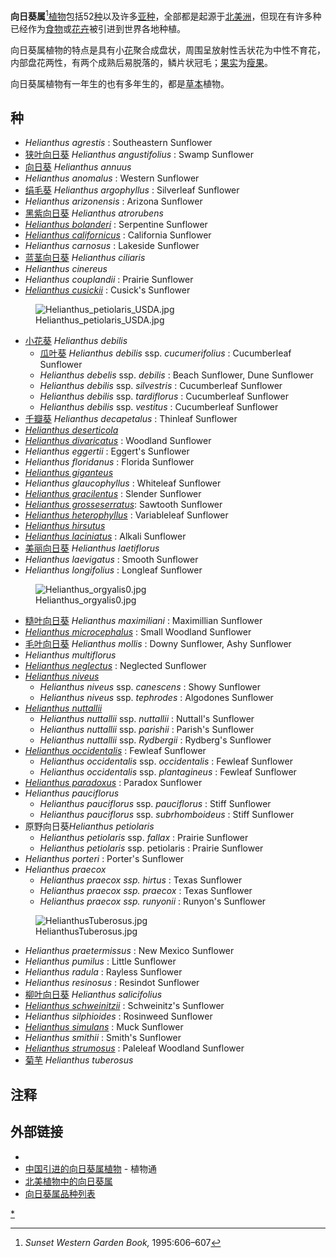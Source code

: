 {{automatic taxobox
|image = Sunflower sky backdrop.jpg
|image_caption = [[向日葵|向日葵]]
|display_parents = 3
|taxon = Helianthus
|authority = [[Carl_Linnaeus|L.]]<ref name="GRIN">{{GRIN |accessdate=2011-02-22}}</ref>
|synonyms_ref = <ref name="GRIN" />
|synonyms = ''Harpalium'' <small>(Cass.) Cass.</small>
}}

'''向日葵属'''<ref>''Sunset Western Garden Book,'' 1995:606–607</ref>[[植物|植物]]包括52[[种|种]]以及许多[[亚种|亚种]]，全部都是起源于[[北美洲|北美洲]]，但现在有许多种已经作为[[食物|食物]]或[[花卉|花卉]]被引进到世界各地种植。

向日葵属植物的特点是具有小[[花|花]]聚合成盘状，周围呈放射性舌状花为中性不育花，内部盘花两性，有两个成熟后易脱落的，鳞片状冠毛；[[果实|果实]]为[[瘦果|瘦果]]。

向日葵属植物有一年生的也有多年生的，都是[[草本|草本]]植物。

== 种 ==
* ''Helianthus agrestis'' : Southeastern Sunflower
* [[狭叶向日葵|狭叶向日葵]] ''Helianthus angustifolius'' : Swamp Sunflower
* [[向日葵|向日葵]] ''Helianthus annuus'' 
* ''Helianthus anomalus'' : Western Sunflower
* [[绢毛葵|绢毛葵]] ''Helianthus argophyllus''  : Silverleaf Sunflower
* ''Helianthus arizonensis'' : Arizona Sunflower
* [[黑紫向日葵|黑紫向日葵]] ''Helianthus atrorubens''
* ''[[Helianthus_bolanderi|Helianthus bolanderi]]'' : Serpentine Sunflower
* ''[[Helianthus_californicus|Helianthus californicus]]'' : California Sunflower
* ''Helianthus carnosus'' : Lakeside Sunflower
* [[蓝茎向日葵|蓝茎向日葵]] ''Helianthus ciliaris'' 
* ''Helianthus cinereus''
* ''Helianthus couplandii'' : Prairie Sunflower
* ''[[Helianthus_cusickii|Helianthus cusickii]]'' : Cusick's Sunflower
[[File:Helianthus_petiolaris_USDA.jpg|thumb]]
* [[小花葵|小花葵]] ''Helianthus debilis'' 
** [[瓜叶葵|瓜叶葵]] ''Helianthus debilis'' ssp. ''cucumerifolius'' : Cucumberleaf Sunflower
** ''Helianthus debelis'' ssp. ''debilis'' : Beach Sunflower, Dune Sunflower
** ''Helianthus debilis'' ssp. ''silvestris'' : Cucumberleaf Sunflower
** ''Helianthus debilis'' ssp. ''tardiflorus'' : Cucumberleaf Sunflower
** ''Helianthus debilis'' ssp. ''vestitus'' : Cucumberleaf Sunflower
* [[千瓣葵|千瓣葵]] ''Helianthus decapetalus'' : Thinleaf Sunflower
* ''[[Helianthus_deserticola|Helianthus deserticola]]''
* ''[[Helianthus_divaricatus|Helianthus divaricatus]]'' : Woodland Sunflower
* ''Helianthus eggertii'' : Eggert's Sunflower
* ''Helianthus floridanus'' : Florida Sunflower
* ''[[Helianthus_giganteus|Helianthus giganteus]]''
* ''Helianthus glaucophyllus'' : Whiteleaf Sunflower
* ''[[Helianthus_gracilentus|Helianthus gracilentus]]'' : Slender Sunflower
* ''[[Helianthus_grosseserratus|Helianthus grosseserratus]]'': Sawtooth Sunflower
* ''[[Helianthus_heterophyllus|Helianthus heterophyllus]]'' : Variableleaf Sunflower
* ''[[Helianthus_hirsutus|Helianthus hirsutus]]''
* ''[[Helianthus_laciniatus|Helianthus laciniatus]]'' : Alkali Sunflower
* [[美丽向日葵|美丽向日葵]] ''Helianthus laetiflorus''
* ''Helianthus laevigatus'' : Smooth Sunflower
* ''Helianthus longifolius'' : Longleaf Sunflower
[[File:Helianthus_orgyalis0.jpg|thumb]]
* [[糙叶向日葵|糙叶向日葵]] ''Helianthus maximiliani'' : Maximillian Sunflower
* ''[[Helianthus_microcephalus|Helianthus microcephalus]]'' : Small Woodland Sunflower
* [[毛叶向日葵|毛叶向日葵]] ''Helianthus mollis'' : Downy Sunflower, Ashy Sunflower
* ''Helianthus multiflorus''
* ''[[Helianthus_neglectus|Helianthus neglectus]]'' : Neglected Sunflower
* ''[[Helianthus_niveus|Helianthus niveus]]''
** ''Helianthus niveus'' ssp. ''canescens'' : Showy Sunflower
** ''Helianthus niveus'' ssp. ''tephrodes'' : Algodones Sunflower
* ''[[Helianthus_nuttallii|Helianthus nuttallii]]''
** ''Helianthus nuttallii'' ssp. ''nuttallii'' : Nuttall's Sunflower
** ''Helianthus nuttallii'' ssp. ''parishii'' : Parish's Sunflower
** ''Helianthus nuttallii'' ssp. ''Rydbergii'' : Rydberg's Sunflower
* ''[[Helianthus_occidentalis|Helianthus occidentalis]]'' : Fewleaf Sunflower
** ''Helianthus occidentalis'' ssp. ''occidentalis'' : Fewleaf Sunflower
** ''Helianthus occidentalis'' ssp. ''plantagineus'' : Fewleaf Sunflower
* ''[[Helianthus_paradoxus|Helianthus paradoxus]]'' : Paradox Sunflower
* ''Helianthus pauciflorus''
** ''Helianthus pauciflorus'' ssp. ''pauciflorus'' : Stiff Sunflower
** ''Helianthus pauciflorus'' ssp. ''subrhomboideus'' : Stiff Sunflower
* 原野向日葵''Helianthus petiolaris''
** ''Helianthus petiolaris'' ssp. ''fallax'' : Prairie Sunflower
** ''Helianthus petiolaris'' ssp. petiolaris : Prairie Sunflower
* ''Helianthus porteri'' : Porter's Sunflower
* ''Helianthus praecox''
** ''Helianthus praecox ssp. hirtus'' : Texas Sunflower
** ''Helianthus praecox ssp. praecox''  : Texas Sunflower
** ''Helianthus praecox ssp. runyonii'' : Runyon's Sunflower
[[File:HelianthusTuberosus.jpg|thumb]]
* ''Helianthus praetermissus'' : New Mexico Sunflower
* ''Helianthus pumilus'' : Little Sunflower
* ''Helianthus radula'' : Rayless Sunflower
* ''Helianthus resinosus'' : Resindot Sunflower
* [[柳叶向日葵|柳叶向日葵]] ''Helianthus salicifolius'' 
* ''[[Helianthus_schweinitzii|Helianthus schweinitzii]]'' : Schweinitz's Sunflower
* '' Helianthus silphioides'' : Rosinweed Sunflower
* ''[[Helianthus_simulans|Helianthus simulans]]'' : Muck Sunflower
* ''Helianthus smithii'' : Smith's Sunflower
* ''[[Helianthus_strumosus|Helianthus strumosus]]''  : Paleleaf Woodland Sunflower
* [[菊芋|菊芋]] ''Helianthus tuberosus'' 
 
== 注释 ==
{{reflist}}

== 外部链接 ==
{{Commons|Helianthus}}
{{Wikispecies|Helianthus}}
* {{zh-hans}}{{CVH|Helianthus}}
* [http://www.plant.ac.cn/latin/Compositae/Helianthus.htm 中国引进的向日葵属植物]{{dead link|date=2017年12月 |bot=InternetArchiveBot |fix-attempted=yes }} - 植物通
* [http://www.efloras.org/florataxon.aspx?flora_id=1&taxon_id=114871 北美植物中的向日葵属]{{Wayback|url=http://www.efloras.org/florataxon.aspx?flora_id=1&taxon_id=114871 |date=20110711054043 }}
* [http://www.crescentbloom.com/Plants/Genus/H/e/Helianthus.htm 向日葵属品种列表] {{Wayback|url=http://www.crescentbloom.com/Plants/Genus/H/e/Helianthus.htm |date=20210226035755 }}
{{Taxonbar|from=Q26949}}

[[Category:向日葵属|*]]